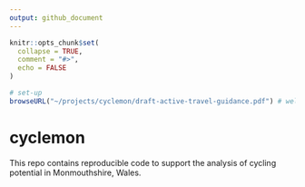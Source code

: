 ```yaml
---
output: github_document
---
```


<!-- README.md is generated from README.Rmd. Please edit that file -->

```r
knitr::opts_chunk$set(
  collapse = TRUE,
  comment = "#>",
  echo = FALSE
)
```

```r
# set-up
browseURL("~/projects/cyclemon/draft-active-travel-guidance.pdf") # welsh active travel guidance
```


# cyclemon

<!-- badges: start -->
<!-- badges: end -->

This repo contains reproducible code to support the analysis of cycling potential in Monmouthshire, Wales.
